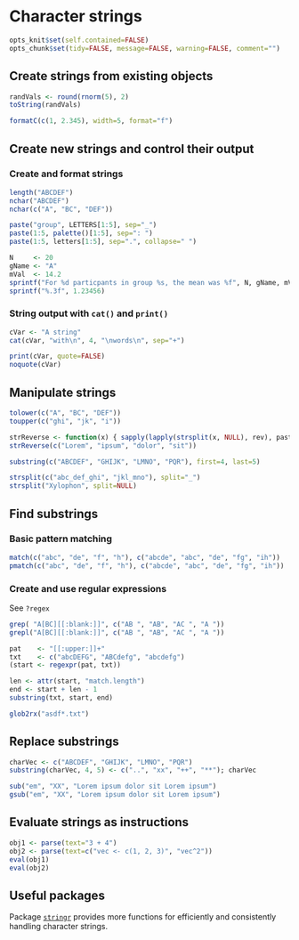 Character strings
=========================

```r
opts_knit$set(self.contained=FALSE)
opts_chunk$set(tidy=FALSE, message=FALSE, warning=FALSE, comment="")
```

Create strings from existing objects
-------------------------
    
```r
randVals <- round(rnorm(5), 2)
toString(randVals)
```

```r
formatC(c(1, 2.345), width=5, format="f")
```

Create new strings and control their output
-------------------------

### Create and format strings

```r
length("ABCDEF")
nchar("ABCDEF")
nchar(c("A", "BC", "DEF"))
```

```r
paste("group", LETTERS[1:5], sep="_")
paste(1:5, palette()[1:5], sep=": ")
paste(1:5, letters[1:5], sep=".", collapse=" ")
```

```r
N     <- 20
gName <- "A"
mVal  <- 14.2
sprintf("For %d particpants in group %s, the mean was %f", N, gName, mVal)
sprintf("%.3f", 1.23456)
```

### String output with `cat()` and `print()`

```r
cVar <- "A string"
cat(cVar, "with\n", 4, "\nwords\n", sep="+")
```

```r
print(cVar, quote=FALSE)
noquote(cVar)
```

Manipulate strings
-------------------------

```r
tolower(c("A", "BC", "DEF"))
toupper(c("ghi", "jk", "i"))
```

```r
strReverse <- function(x) { sapply(lapply(strsplit(x, NULL), rev), paste, collapse="") }
strReverse(c("Lorem", "ipsum", "dolor", "sit"))
```

```r
substring(c("ABCDEF", "GHIJK", "LMNO", "PQR"), first=4, last=5)
```

```r
strsplit(c("abc_def_ghi", "jkl_mno"), split="_")
strsplit("Xylophon", split=NULL)
```

Find substrings
-------------------------

### Basic pattern matching

```r
match(c("abc", "de", "f", "h"), c("abcde", "abc", "de", "fg", "ih"))
pmatch(c("abc", "de", "f", "h"), c("abcde", "abc", "de", "fg", "ih"))
```

### Create and use regular expressions

See `?regex`

```r
grep( "A[BC][[:blank:]]", c("AB ", "AB", "AC ", "A "))
grepl("A[BC][[:blank:]]", c("AB ", "AB", "AC ", "A "))
```

```r
pat    <- "[[:upper:]]+"
txt    <- c("abcDEFG", "ABCdefg", "abcdefg")
(start <- regexpr(pat, txt))
```

```r
len <- attr(start, "match.length")
end <- start + len - 1
substring(txt, start, end)
```

```r
glob2rx("asdf*.txt")
```

Replace substrings
-------------------------

```r
charVec <- c("ABCDEF", "GHIJK", "LMNO", "PQR")
substring(charVec, 4, 5) <- c("..", "xx", "++", "**"); charVec
```

```r
sub("em", "XX", "Lorem ipsum dolor sit Lorem ipsum")
gsub("em", "XX", "Lorem ipsum dolor sit Lorem ipsum")
```

Evaluate strings as instructions
-------------------------

```r
obj1 <- parse(text="3 + 4")
obj2 <- parse(text=c("vec <- c(1, 2, 3)", "vec^2"))
eval(obj1)
eval(obj2)
```

Useful packages
-------------------------

Package [`stringr`](http://cran.r-project.org/package=stringr) provides more functions for efficiently and consistently handling character strings.
